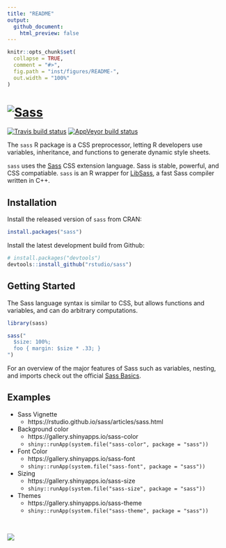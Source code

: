 ```yaml
---
title: "README"
output:
  github_document:
    html_preview: false
---
```


<!-- README.md is generated from README.Rmd. Please edit that file -->

```r
knitr::opts_chunk$set(
  collapse = TRUE,
  comment = "#>",
  fig.path = "inst/figures/README-",
  out.width = "100%"
)
```


# [![Sass](inst/figures/sass-logo-color.png)](https://sass-lang.com)


[![Travis build status](https://travis-ci.org/rstudio/sass.svg?branch=master)](https://travis-ci.org/rstudio/sass) [![AppVeyor build status](https://ci.appveyor.com/api/projects/status/github/rstudio/sass?branch=master&svg=true)](https://ci.appveyor.com/project/rstudio/sass)

The `sass` R package is a CSS preprocessor, letting R developers use variables, inheritance, and functions to generate dynamic style sheets.

`sass` uses the [Sass](https://sass-lang.com/) CSS extension language. Sass is stable, powerful, and CSS compatiable. `sass` is an R wrapper for [LibSass](https://github.com/sass/libsass), a fast Sass compiler written in C++.

## Installation

Install the released version of `sass` from CRAN:
```r
install.packages("sass")
```

Install the latest development build from Github:
```r
# install.packages("devtools")
devtools::install_github("rstudio/sass")
```

## Getting Started

The Sass language syntax is similar to CSS, but allows functions and variables, and can do arbitrary computations.

```r
library(sass)

sass("
  $size: 100%;
  foo { margin: $size * .33; }
")
```

For an overview of the major features of Sass such as variables, nesting, and imports check out the official [Sass Basics](https://sass-lang.com/guide).

## Examples

* Sass Vignette
  * https://rstudio.github.io/sass/articles/sass.html
* Background color
  * https://gallery.shinyapps.io/sass-color
  * `shiny::runApp(system.file("sass-color", package = "sass"))`
* Font Color
  * https://gallery.shinyapps.io/sass-font
  * `shiny::runApp(system.file("sass-font", package = "sass"))`
* Sizing
  * https://gallery.shinyapps.io/sass-size
  * `shiny::runApp(system.file("sass-size", package = "sass"))`
* Themes
  * https://gallery.shinyapps.io/sass-theme
  * `shiny::runApp(system.file("sass-theme", package = "sass"))`

<br />

![](man/figures/sass-color.gif)

